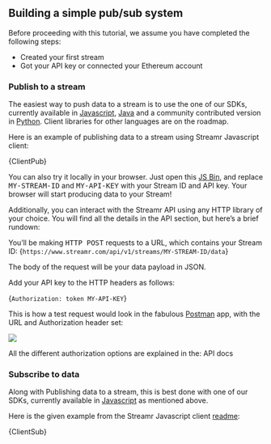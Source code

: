 





<section id="building-a-simple-pub-sub-system">

## Building a simple pub/sub system

Before proceeding with this tutorial, we assume you have completed the following steps:

* <Link to={links.newdocs.streams}>Created your first stream</Link> 
* <Link to={links.newdocs.gettingStarted}>Got your API key or connected your Ethereum account</Link>

### Publish to a stream

The easiest way to push data to a stream is to use the one of our <Link to={links.newdocs.SDKs}>SDKs</Link>, currently available in [Javascript](https://github.com/streamr-dev/streamr-client-javascript), [Java](https://github.com/streamr-dev/streamr-client-java) and a community contributed version in [Python](https://github.com/streamr-dev/streamr-client-python). Client libraries for other languages are on the roadmap.

Here is an example of publishing data to a stream using Streamr Javascript client:

<CodeSnippet language='javascript' wrapLines showLineNumbers >{ClientPub}</CodeSnippet> 

You can also try it locally in your browser. Just open this [JS Bin](https://jsbin.com/muqarukubu/edit?js,output), and replace <kbd>MY-STREAM-ID</kbd> and <kbd>MY-API-KEY</kbd> with your Stream ID and API key. Your browser will start producing data to your Stream!

Additionally, you can interact with the Streamr API using any HTTP library of your choice. You will find all the details in the <Link to={formatPath(links.newdocs.api)}>API section</Link>, but here’s a brief rundown:

You’ll be making <kbd>HTTP POST</kbd> requests to a URL, which contains your Stream ID:
<CodeSnippet language='json' wrapLines >{`https://www.streamr.com/api/v1/streams/MY-STREAM-ID/data`}</CodeSnippet>

The body of the request will be your data payload in JSON.

Add your API key to the HTTP headers as follows:

<CodeSnippet language='json' wrapLines >{`Authorization: token MY-API-KEY`}</CodeSnippet>

This is how a test request would look in the fabulous [Postman](https://www.getpostman.com/) app, with the URL and Authorization header set:

<div className={docsStyles.centered}>
  <img src={Postman} />
</div>

All the different authorization options are explained in the: <Link to={formatPath(links.newdocs.api)}>API docs</Link>

### Subscribe to data

Along with Publishing data to a stream, this is best done with one of our <Link to={links.newdocs.SDKs}>SDKs</Link>, currently available in [Javascript](https://github.com/streamr-dev/streamr-client-javascript) as mentioned above. 

Here is the given example from the Streamr Javascript client [readme](https://github.com/streamr-dev/streamr-client-javascript):

<CodeSnippet language='javascript' wrapLines showLineNumbers >{ClientSub}</CodeSnippet> 

</section>

